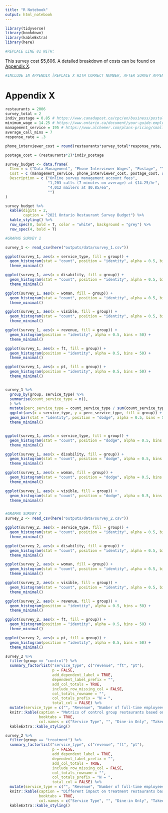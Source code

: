 ```yaml
---
title: "R Notebook"
output: html_notebook
---
```



```r
library(tidyverse)
library(bookdown)
library(kableExtra)
library(here)

#REPLACE LINE 81 WITH:
```
This survey cost $5,606. A detailed breakdown of costs can be found on [Appendix X](#appendixX).
```r
#INCLUDE IN APPENDIX [REPLACE X WITH CORRECT NUMBER, AFTER SURVEY APPENDIX]
```
# Appendix X {#appendixX}
```r
restaurants = 2006
survey_total = 2
indiv_postage = 0.85 # https://www.canadapost.ca/cpc/en/business/postal-services/mailing/letter-discounts.page?
minimum_wage = 14.25 # https://www.ontario.ca/document/your-guide-employment-standards-act-0/minimum-wage
management_service = 195 # https://www.alchemer.com/plans-pricing/small-teams/
average_call_mins = 7
response_rate = .3 

phone_interviewer_cost = round(restaurants*survey_total*response_rate, 2)*average_call_mins/60*minimum_wage

postage_cost = (restaurants*2)*indiv_postage

survey_budget <- data.frame(
  Item = c ("Data Management", "Phone Interviewer Wages", "Postage", "TOTAL"),
  Cost = c (management_service, phone_interviewer_cost, postage_cost, sum(management_service, phone_interviewer_cost, postage_cost)),
  Description = c ("Online survey management account fees",
                   "1,203 calls (7 minutes on average) at $14.25/hr",
                   "4,012 mailers at $0.85/ea",
                   "")
)

survey_budget %>% 
  kable(digits = 2,
        caption = "2021 Ontario Restaurant Survey Budget") %>% 
  kable_styling() %>% 
  row_spec(0, bold = T, color = "white", background = "grey") %>% 
  row_spec(4, bold = T)
```
```r
#GRAPHS SURVEY 1

survey_1 <- read_csv(here("outputs/data/survey_1.csv"))

ggplot(survey_1, aes(x = service_type, fill = group)) +                       
  geom_histogram(stat = "count", position = "identity", alpha = 0.5, bins = 50) +
  theme_minimal()

ggplot(survey_1, aes(x = disability, fill = group)) +                       
  geom_histogram(stat = "count", position = "identity", alpha = 0.5, bins = 50) +
  theme_minimal()

ggplot(survey_1, aes(x = woman, fill = group)) +                       
  geom_histogram(stat = "count", position = "identity", alpha = 0.5, bins = 50) +
  theme_minimal()

ggplot(survey_1, aes(x = visible, fill = group)) +                       
  geom_histogram(stat = "count", position = "identity", alpha = 0.5, bins = 50) +
  theme_minimal()

ggplot(survey_1, aes(x = revenue, fill = group)) +                       
  geom_histogram(position = "identity", alpha = 0.5, bins = 50) +
  theme_minimal()

ggplot(survey_1, aes(x = ft, fill = group)) +                       
  geom_histogram(position = "identity", alpha = 0.5, bins = 50) +
  theme_minimal()

ggplot(survey_1, aes(x = pt, fill = group)) +                       
  geom_histogram(position = "identity", alpha = 0.5, bins = 50) +
  theme_minimal()


survey_1 %>%
  group_by(group, service_type) %>%
  summarise(count_service_type = n(),
  ) %>%
  mutate(perc_service_type = count_service_type / sum(count_service_type)) %>%
  ggplot(aes(x = service_type, y = perc_service_type, fill = group)) +                       
  geom_bar(stat = "identity", position = "dodge", alpha = 0.5, bins = 50) +
  theme_minimal()


ggplot(survey_1, aes(x = service_type, fill = group)) +                       
  geom_histogram(stat = "count", position = "dodge", alpha = 0.5, bins = 50) +
  theme_minimal()

ggplot(survey_1, aes(x = disability, fill = group)) +                       
  geom_histogram(stat = "count", position = "dodge", alpha = 0.5, bins = 50) +
  theme_minimal()

ggplot(survey_1, aes(x = woman, fill = group)) +                       
  geom_histogram(stat = "count", position = "dodge", alpha = 0.5, bins = 50) +
  theme_minimal()

ggplot(survey_1, aes(x = visible, fill = group)) +                       
  geom_histogram(stat = "count", position = "dodge", alpha = 0.5, bins = 50) +
  theme_minimal()



```
```r
#GRAPHS SURVEY 2
survey_2 <- read_csv(here("outputs/data/survey_2.csv"))

ggplot(survey_2, aes(x = service_type, fill = group)) +                       
  geom_histogram(stat = "count", position = "identity", alpha = 0.5, bins = 50) +
  theme_minimal()

ggplot(survey_2, aes(x = disability, fill = group)) +                       
  geom_histogram(stat = "count", position = "identity", alpha = 0.5, bins = 50) +
  theme_minimal()

ggplot(survey_2, aes(x = woman, fill = group)) +                       
  geom_histogram(stat = "count", position = "identity", alpha = 0.5, bins = 50) +
  theme_minimal()

ggplot(survey_2, aes(x = visible, fill = group)) +                       
  geom_histogram(stat = "count", position = "identity", alpha = 0.5, bins = 50) +
  theme_minimal()

ggplot(survey_2, aes(x = revenue, fill = group)) +                       
  geom_histogram(position = "identity", alpha = 0.5, bins = 50) +
  theme_minimal()

ggplot(survey_2, aes(x = ft, fill = group)) +                       
  geom_histogram(position = "identity", alpha = 0.5, bins = 50) +
  theme_minimal()

ggplot(survey_2, aes(x = pt, fill = group)) +                       
  geom_histogram(position = "identity", alpha = 0.5, bins = 50) +
  theme_minimal()
```

```r
survey_2 %>% 
  filter(group == "control") %>%
  summary_factorlist("service_type", c("revenue", "ft", "pt"),
                     p = FALSE, 
                     add_dependent_label = TRUE, 
                     dependent_label_prefix = "",
                     add_col_totals = TRUE,
                     include_row_missing_col = FALSE,
                     col_totals_rowname = "",
                     col_totals_prefix = "N = ",
                     total_col = FALSE) %>%
  mutate(service_type = c("", "Revenue", "Number of full-time employees", "Number of part time employees")) %>%
  knitr::kable(caption = "Metrics of control group restaurants based on service type",
               booktabs = TRUE,
               col.names = c("Service Type", "", "Dine-in Only", "Takeout Only", "Both")) %>%
  kableExtra::kable_styling()
```

```r
survey_2 %>% 
  filter(group == "treatment") %>%
  summary_factorlist("service_type", c("revenue", "ft", "pt"),
                     p = FALSE, 
                     add_dependent_label = TRUE, 
                     dependent_label_prefix = "",
                     add_col_totals = TRUE,
                     include_row_missing_col = FALSE,
                     col_totals_rowname = "",
                     col_totals_prefix = "N = ",
                     total_col = FALSE) %>%
  mutate(service_type = c("", "Revenue", "Number of full-time employees", "Number of part time employees")) %>%
  knitr::kable(caption = "Different impact on treatment restaurants based on service type",
               booktabs = TRUE,
               col.names = c("Service Type", "", "Dine-in Only", "Takeout Only", "Both")) %>%
  kableExtra::kable_styling()
```
